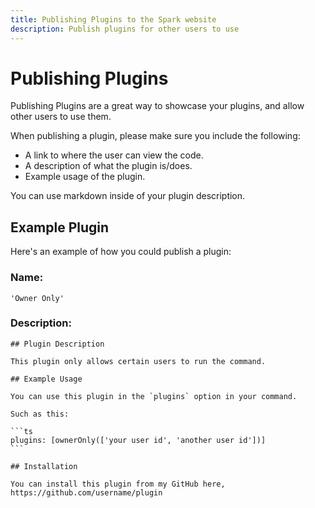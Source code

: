 ```yaml
---
title: Publishing Plugins to the Spark website
description: Publish plugins for other users to use
---
```



# Publishing Plugins

Publishing Plugins are a great way to showcase your plugins, and allow other users to use them.

When publishing a plugin, please make sure you include the following:

- A link to where the user can view the code.
- A description of what the plugin is/does.
- Example usage of the plugin.

<Callout type="info">
  You can use markdown inside of your plugin description.
</Callout>

## Example Plugin

Here's an example of how you could publish a plugin:

### Name:

`'Owner Only'`

### Description:

~~~mdx
## Plugin Description

This plugin only allows certain users to run the command.

## Example Usage

You can use this plugin in the `plugins` option in your command.

Such as this:

```ts
plugins: [ownerOnly(['your user id', 'another user id'])]
```

## Installation

You can install this plugin from my GitHub here, https://github.com/username/plugin
~~~
